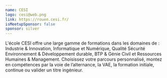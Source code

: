 ```yaml
---
name: CESI
logo: cesi@web.png
link: https://rouen.cesi.fr/
isMeetupSponsor: false
sponsor: silver
---
```


L'école CESI offre une large gamme de formations dans les domaines de :
Industrie & Innovation, Informatique et Numérique, Qualité Sécurité
Environnement & Développement durable, BTP & Génie Civil et Ressources Humaines
& Management. Choisissez votre parcours personnalisé, montez en compétences par
la voie de l’alternance, la VAE, la formation initiale, continue ou valider un
titre ingénieur.
